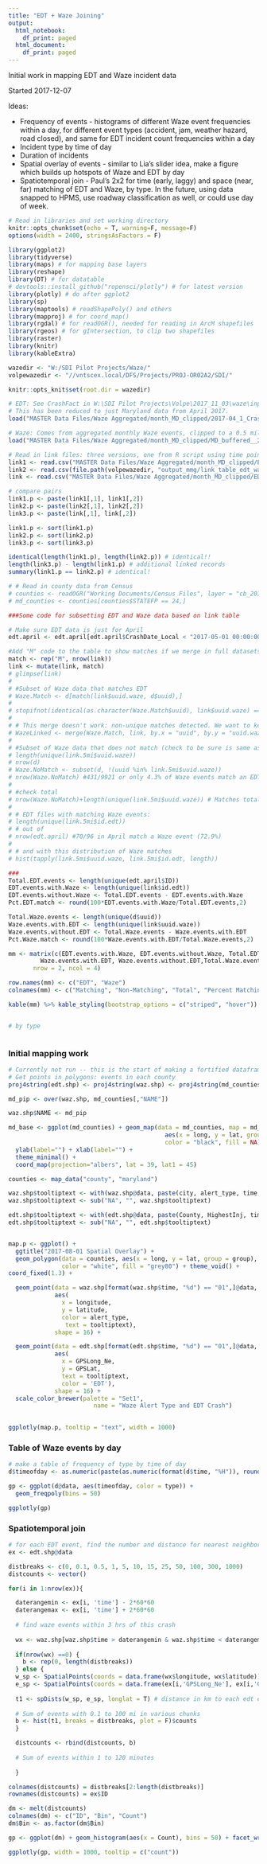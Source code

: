 ```yaml
---
title: "EDT + Waze Joining"
output:
  html_notebook:
    df_print: paged
  html_document:
    df_print: paged
---
```


Initial work in mapping EDT and Waze incident data

Started 2017-12-07

Ideas:

- Frequency of events - histograms of different Waze event frequencies within a day, for different event types (accident, jam, weather hazard, road closed), and same for EDT incident count frequencies within a day
- Incident type by time of day
- Duration of incidents
- Spatial overlay of events - similar to Lia's slider idea, make a figure which builds up hotspots of Waze and EDT by day
- Spatiotemporal join - Paul's 2x2 for time (early, laggy) and space (near, far) matching of EDT and Waze, by type. In the future, using data snapped to HPMS, use roadway classification as well, or could use day of week.

```r
# Read in libraries and set working directory
knitr::opts_chunk$set(echo = T, warning=F, message=F)
options(width = 2400, stringsAsFactors = F)

library(ggplot2)
library(tidyverse)
library(maps) # for mapping base layers
library(reshape)
library(DT) # for datatable
# devtools::install_github("ropensci/plotly") # for latest version
library(plotly) # do after ggplot2
library(sp)
library(maptools) # readShapePoly() and others
library(mapproj) # for coord_map()
library(rgdal) # for readOGR(), needed for reading in ArcM shapefiles
library(rgeos) # for gIntersection, to clip two shapefiles
library(raster)
library(knitr)
library(kableExtra)

wazedir <- "W:/SDI Pilot Projects/Waze/"
volpewazedir <- "//vntscex.local/DFS/Projects/PROJ-OR02A2/SDI/"

knitr::opts_knit$set(root.dir = wazedir) 
```

```r

# EDT: See CrashFact in W:\SDI Pilot Projects\Volpe\2017_11_03\waze\input\edt\2016_01_to_2017_09_MD_and_IN.
# This has been reduced to just Maryland data from April 2017.
load("MASTER Data Files/Waze Aggregated/month_MD_clipped/2017-04_1_CrashFact_edited.RData")

# Waze: Comes from aggregated monthly Waze events, clipped to a 0.5 mile buffer around MD, for April 2017
load("MASTER Data Files/Waze Aggregated/month_MD_clipped/MD_buffered__2017-04.RData")

# Read in link files: three versions, one from R script using time point, one from Python script
link1 <- read.csv("MASTER Data Files/Waze Aggregated/month_MD_clipped/EDT_Waze_link_April_MD-timepoint.csv")
link2 <- read.csv(file.path(volpewazedir, "output_mmg/link_table_edt_waze.txt"), sep = "\t")
link <- read.csv("MASTER Data Files/Waze Aggregated/month_MD_clipped/EDT_Waze_link_April_MD.csv")

# compare pairs
link1.p <- paste(link1[,1], link1[,2])
link2.p <- paste(link2[,1], link2[,2])
link3.p <- paste(link[,1], link[,2])

link1.p <- sort(link1.p)
link2.p <- sort(link2.p)
link3.p <- sort(link3.p)

identical(length(link1.p), length(link2.p)) # identical!!
length(link3.p) - length(link1.p) # additional linked records
summary(link1.p == link2.p) # identical!

# # Read in county data from Census
# counties <- readOGR("Working Documents/Census Files", layer = "cb_2015_us_county_500k")
# md_counties <- counties[counties$STATEFP == 24,]

```


```r

###Some code for subsetting EDT and Waze data based on link table

# Make sure EDT data is just for April
edt.april <- edt.april[edt.april$CrashDate_Local < "2017-05-01 00:00:00 EDT" & edt.april$CrashDate_Local > "2017-04-01 00:00:00 EDT",] 

#Add "M" code to the table to show matches if we merge in full datasets
match <- rep("M", nrow(link))
link <- mutate(link, match)
# glimpse(link)
# 
# #Subset of Waze data that matches EDT
# Waze.Match <- d[match(link$uuid.waze, d$uuid),]
# 
# stopifnot(identical(as.character(Waze.Match$uuid), link$uuid.waze) == TRUE)
# 
# # This merge doesn't work: non-unique matches detected. We want to keep non-unique matches
# WazeLinked <- merge(Waze.Match, link, by.x = "uuid", by.y = "uuid.waze", all = T)
# 
# #Subset of Waze data that does not match (check to be sure is same as total length April Waze - number of unique match Waze)
# length(unique(link.5mi$uuid.waze))
# nrow(d)
# Waze.NoMatch <- subset(d, !(uuid %in% link.5mi$uuid.waze))
# nrow(Waze.NoMatch) #431/9921 or only 4.3% of Waze events match an EDT crash in space and time
# 
# #check total
# nrow(Waze.NoMatch)+length(unique(link.5mi$uuid.waze)) # Matches total number 
# 
# # EDT files with matching Waze events:
# length(unique(link.5mi$id.edt))
# # out of
# nrow(edt.april) #70/96 in April match a Waze event (72.9%)
# 
# # and with this distribution of Waze matches
# hist(tapply(link.5mi$uuid.waze, link.5mi$id.edt, length))

### 
Total.EDT.events <- length(unique(edt.april$ID))
EDT.events.with.Waze <- length(unique(link$id.edt))
EDT.events.without.Waze <- Total.EDT.events - EDT.events.with.Waze
Pct.EDT.match <- round(100*EDT.events.with.Waze/Total.EDT.events,2)

Total.Waze.events <- length(unique(d$uuid))
Waze.events.with.EDT <- length(unique(link$uuid.waze))
Waze.events.without.EDT <- Total.Waze.events - Waze.events.with.EDT
Pct.Waze.match <- round(100*Waze.events.with.EDT/Total.Waze.events,2)

```

```r


mm <- matrix(c(EDT.events.with.Waze, EDT.events.without.Waze, Total.EDT.events, Pct.EDT.match,
         Waze.events.with.EDT, Waze.events.without.EDT,Total.Waze.events, Pct.Waze.match), byrow=T,
       nrow = 2, ncol = 4)

row.names(mm) <- c("EDT", "Waze")
colnames(mm) <- c("Matching", "Non-Matching", "Total", "Percent Matching")

kable(mm) %>% kable_styling(bootstrap_options = c("striped", "hover"))


# by type



```

### Initial mapping work

```r
# Currently not run -- this is the start of making a fortified dataframe for ggplot mapping, to turn into a plotly map.
# Get points in polygons: events in each county
proj4string(edt.shp) <- proj4string(waz.shp) <- proj4string(md_counties)

md_pip <- over(waz.shp, md_counties[,"NAME"])

waz.shp$NAME <- md_pip

md_base <- ggplot(md_counties) + geom_map(data = md_counties, map = md_counties,
                                            aes(x = long, y = lat, group = group, map_id = id),
                                            color = "black", fill = NA) +
  ylab(label="") + xlab(label="") +
  theme_minimal() +
  coord_map(projection="albers", lat = 39, lat1 = 45)
```

```r
counties <- map_data("county", "maryland")

waz.shp$tooltiptext <- with(waz.shp@data, paste(city, alert_type, time, sep = "/n"))
waz.shp$tooltiptext <- sub("NA", "", waz.shp$tooltiptext)

edt.shp$tooltiptext <- with(edt.shp@data, paste(County, HighestInj, time, sep = "/n"))
edt.shp$tooltiptext <- sub("NA", "", edt.shp$tooltiptext)


map.p <- ggplot() +
  ggtitle("2017-08-01 Spatial Overlay") +
  geom_polygon(data = counties, aes(x = long, y = lat, group = group), 
               color = "white", fill = "grey80") + theme_void() +
coord_fixed(1.3) +

  geom_point(data = waz.shp[format(waz.shp$time, "%d") == "01",]@data, # 2017-08-01 first
             aes(
               x = longitude, 
               y = latitude, 
               color = alert_type,
                text = tooltiptext),
             shape = 16) +

  geom_point(data = edt.shp[format(edt.shp$time, "%d") == "01",]@data, # 2017-08-01 first
             aes(
               x = GPSLong_Ne, 
               y = GPSLat, 
               text = tooltiptext,
               color = 'EDT'),
             shape = 16) +
  scale_color_brewer(palette = "Set1",
                        name = "Waze Alert Type and EDT Crash")

  
ggplotly(map.p, tooltip = "text", width = 1000)

```

### Table of Waze events by day 

```r
# make a table of frequency of type by time of day
d$timeofday <- as.numeric(paste(as.numeric(format(d$time, "%H")), round(100*as.numeric(format(d$time, "%M"))/60, 0), sep = "."))

gp <- ggplot(d@data, aes(timeofday, color = type)) + 
  geom_freqpoly(bins = 50)

ggplotly(gp)

```


### Spatiotemporal join

```r

# for each EDT event, find the number and distance for nearest neighbors in space and time from Waze data
ex <- edt.shp@data

distbreaks <- c(0, 0.1, 0.5, 1, 5, 10, 15, 25, 50, 100, 300, 1000)
distcounts <- vector()

for(i in 1:nrow(ex)){

  daterangemin <- ex[i, 'time'] - 2*60*60
  daterangemax <- ex[i, 'time'] + 2*60*60
    
  # find waze events within 3 hrs of this crash
  
  wx <- waz.shp[waz.shp$time > daterangemin & waz.shp$time < daterangemax,]
  
  if(nrow(wx) ==0) {
    b <- rep(0, length(distbreaks))
  } else {
  w_sp <- SpatialPoints(coords = data.frame(wx$longitude, wx$latitude))
  e_sp <- SpatialPoints(coords = data.frame(ex[i,'GPSLong_Ne'], ex[i,'GPSLat']))
  
  t1 <- spDists(w_sp, e_sp, longlat = T) # distance in km to each edt event
  
  # Sum of events with 0.1 to 100 mi in various chunks
  b <- hist(t1, breaks = distbreaks, plot = F)$counts
  }

  distcounts <- rbind(distcounts, b)
  
  # Sum of events within 1 to 120 minutes
  
  }

colnames(distcounts) = distbreaks[2:length(distbreaks)]
rownames(distcounts) = ex$ID

dm <- melt(distcounts)
colnames(dm) <- c("ID", "Bin", "Count")
dm$Bin <- as.factor(dm$Bin)

gp <- ggplot(dm) + geom_histogram(aes(x = Count), bins = 50) + facet_wrap(~Bin) + ylab("Frequency") + xlab("Count of Waze Events")

ggplotly(gp, width = 1000, tooltip = c("count"))

```